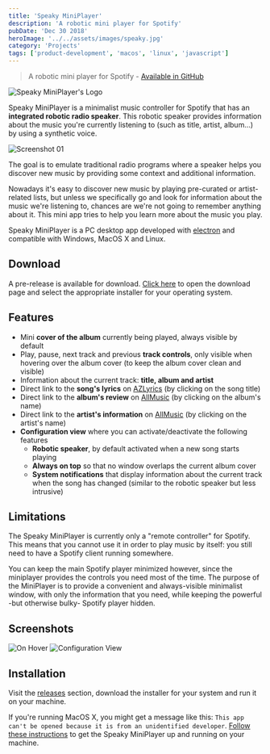 ```yaml
---
title: 'Speaky MiniPlayer'
description: 'A robotic mini player for Spotify'
pubDate: 'Dec 30 2018'
heroImage: '../../assets/images/speaky.jpg'
category: 'Projects'
tags: ['product-development', 'macos', 'linux', 'javascript']
---
```



> A robotic mini player for Spotify - [Available in GitHub](https://github.com/mrdonado/speaky-miniplayer)

<Image src={speakyIcon} alt="Speaky MiniPlayer's Logo" />

Speaky MiniPlayer is a minimalist music controller for Spotify that has an **integrated robotic radio speaker**. This robotic speaker provides information about the music you're currently listening to (such as title, artist, album...) by using a synthetic voice.

<Image src={screenshot01} alt='Screenshot 01' />

The goal is to emulate traditional radio programs where a speaker helps you discover new music by providing some context and additional information.

Nowadays it's easy to discover new music by playing pre-curated or artist-related lists, but unless we specifically go and look for information about the music we're listening to, chances are we're not going to remember anything about it. This mini app tries to help you learn more about the music you play.

Speaky MiniPlayer is a PC desktop app developed with [electron](https://electronjs.org/) and compatible with Windows, MacOS X and Linux.

## Download

A pre-release is available for download. [Click here](https://github.com/fjrd84/speaky-miniplayer/releases) to open the download page and select the appropriate installer for your operating system.

## Features

- Mini **cover of the album** currently being played, always visible by default
- Play, pause, next track and previous **track controls**, only visible when hovering over the album cover (to keep the album cover clean and visible)
- Information about the current track: **title, album and artist**
- Direct link to the **song's lyrics** on [AZLyrics](https://www.azlyrics.com/) (by clicking on the song title)
- Direct link to the **album's review** on [AllMusic](https://www.allmusic.com/) (by clicking on the album's name)
- Direct link to the **artist's information** on [AllMusic](https://www.allmusic.com/) (by clicking on the artist's name)
- **Configuration view** where you can activate/deactivate the following features
  - **Robotic speaker**, by default activated when a new song starts playing
  - **Always on top** so that no window overlaps the current album cover
  - **System notifications** that display information about the current track when the song has changed (similar to the robotic speaker but less intrusive)

## Limitations

The Speaky MiniPlayer is currently only a "remote controller" for Spotify. This means that you cannot use it in order to play music by itself: you still need to have a Spotify client running somewhere.

You can keep the main Spotify player minimized however, since the miniplayer provides the controls you need most of the time. The purpose of the MiniPlayer is to provide a convenient and always-visible minimalist window, with only the information that you need, while keeping the powerful -but otherwise bulky- Spotify player hidden.

## Screenshots

<Image src={screenshot02} alt='On Hover' />

<Image src={screenshot03} alt='Configuration View' />

## Installation

Visit the [releases](https://github.com/fjrd84/speaky-miniplayer/releases) section, download the installer for your system and run it on your machine.

If you're running MacOS X, you might get a message like this: `This app can't be opened because it is from an unidentified developer`. [Follow these instructions](https://truefire.zendesk.com/hc/en-us/articles/200200566-Open-Program-from-Unidentified-Developer-Mac-) to get the Speaky MiniPlayer up and running on your machine.
